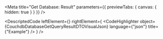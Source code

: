
<Meta title="Get Database: Result" parameters={{ previewTabs: { canvas: { hidden: true } } }} />

<DescriptedCode
  leftElement={<CouchdbDatabaseGetQueryResultDTODesc />}
  rightElement={
    <CodeHighlighter
      object={CouchdbDatabaseGetQueryResultDTOVisualJson}
      language={"json"}
      title={"Example"}
    />
  }
/>
